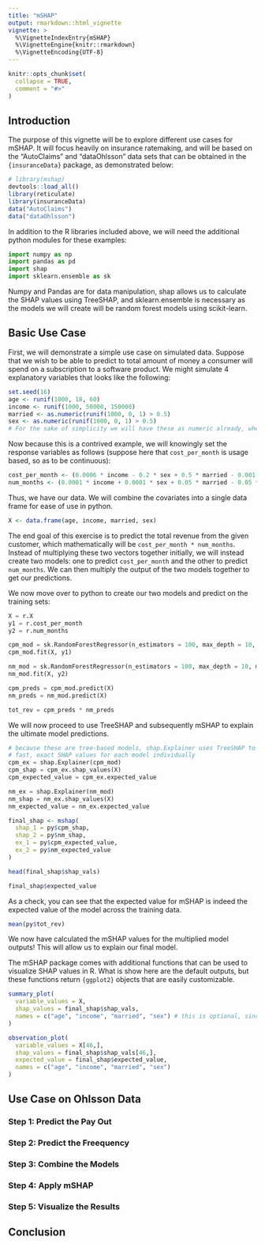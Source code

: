 ```yaml
---
title: "mSHAP"
output: rmarkdown::html_vignette
vignette: >
  %\VignetteIndexEntry{mSHAP}
  %\VignetteEngine{knitr::rmarkdown}
  %\VignetteEncoding{UTF-8}
---
```


```r
knitr::opts_chunk$set(
  collapse = TRUE,
  comment = "#>"
)
```

## Introduction

The purpose of this vignette will be to explore different use cases for mSHAP.
It will focus heavily on insurance ratemaking, and will be based on the "AutoClaims" and "dataOhlsson" data sets that can be obtained in the `{insuranceData}` package, as demonstrated below:

```r
# library(mshap)
devtools::load_all()
library(reticulate)
library(insuranceData)
data("AutoClaims")
data("dataOhlsson")
```

In addition to the R libraries included above, we will need the additional python modules for these examples:

```python
import numpy as np
import pandas as pd
import shap
import sklearn.ensemble as sk
```

Numpy and Pandas are for data manipulation, shap allows us to calculate the SHAP values using TreeSHAP, and sklearn.ensemble is necessary as the models we will create will be random forest models using scikit-learn.

## Basic Use Case

First, we will demonstrate a simple use case on simulated data.
Suppose that we wish to be able to predict to total amount of money a consumer will spend on a subscription to a software product.
We might simulate 4 explanatory variables that looks like the following:

```r
set.seed(16)
age <- runif(1000, 18, 60)
income <- runif(1000, 50000, 150000)
married <- as.numeric(runif(1000, 0, 1) > 0.5)
sex <- as.numeric(runif(1000, 0, 1) > 0.5)
# For the sake of simplicity we will have these as numeric already, where 0 represents male and 1 represents female
```

Now because this is a contrived example, we will knowingly set the response variables as follows (suppose here that `cost_per_month` is usage based, so as to be continuous):

```r
cost_per_month <- (0.0006 * income - 0.2 * sex + 0.5 * married - 0.001 * age) + 10
num_months <- (0.0001 * income + 0.0001 * sex + 0.05 * married - 0.05 * age) + 3
```

Thus, we have our data.  We will combine the covariates into a single data frame for ease of use in python.

```r
X <- data.frame(age, income, married, sex)
```

The end goal of this exercise is to predict the total revenue from the given customer, which mathematically will be `cost_per_month * num_months`.
Instead of multiplying these two vectors together initially, we will instead create two models: one to predict `cost_per_month` and the other to predict `num_months`. We can then multiply the output of the two models together to get our predictions.

We now move over to python to create our two models and predict on the training sets:
```python
X = r.X
y1 = r.cost_per_month
y2 = r.num_months

cpm_mod = sk.RandomForestRegressor(n_estimators = 100, max_depth = 10, max_features = 2)
cpm_mod.fit(X, y1)

nm_mod = sk.RandomForestRegressor(n_estimators = 100, max_depth = 10, max_features = 2)
nm_mod.fit(X, y2)

cpm_preds = cpm_mod.predict(X)
nm_preds = nm_mod.predict(X)

tot_rev = cpm_preds * nm_preds
```

We will now proceed to use TreeSHAP and subsequently mSHAP to explain the ultimate model predictions.

```python
# because these are tree-based models, shap.Explainer uses TreeSHAP to calculate
# fast, exact SHAP values for each model individually
cpm_ex = shap.Explainer(cpm_mod)
cpm_shap = cpm_ex.shap_values(X)
cpm_expected_value = cpm_ex.expected_value

nm_ex = shap.Explainer(nm_mod)
nm_shap = nm_ex.shap_values(X)
nm_expected_value = nm_ex.expected_value
```

```r
final_shap <- mshap(
  shap_1 = py$cpm_shap, 
  shap_2 = py$nm_shap, 
  ex_1 = py$cpm_expected_value, 
  ex_2 = py$nm_expected_value
)

head(final_shap$shap_vals)

final_shap$expected_value
```

As a check, you can see that the expected value for mSHAP is indeed the expected value of the model across the training data.
```r
mean(py$tot_rev)
```



We now have calculated the mSHAP values for the multiplied model outputs! This will allow us to explain our final model.

The mSHAP package comes with additional functions that can be used to visualize SHAP values in R.
What is show here are the default outputs, but these functions return `{ggplot2}` objects that are easily customizable.

```r
summary_plot(
  variable_values = X,
  shap_values = final_shap$shap_vals, 
  names = c("age", "income", "married", "sex") # this is optional, since X has column names
)
```

```r
observation_plot(
  variable_values = X[46,],
  shap_values = final_shap$shap_vals[46,],
  expected_value = final_shap$expected_value,
  names = c("age", "income", "married", "sex")
)
```





## Use Case on Ohlsson Data

### Step 1: Predict the Pay Out

### Step 2: Predict the Freequency

### Step 3: Combine the Models

### Step 4: Apply mSHAP

### Step 5: Visualize the Results

## Conclusion
